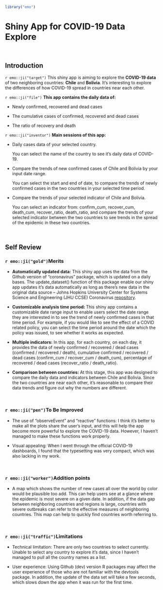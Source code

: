 
```r
library("emo")
```


<h1>Shiny App for COVID-19 Data Explore</h1>

<br>

<h2>Introduction</h2>

`r emo::ji("target")` This shiny app is aiming to explore the **COVID-19 data** of two neighboring countries: **Chile** and **Bolivia**. It's interesting to explore the differences of how COVID-19 spread in countries near each other.

`r emo::ji("file")` **This app contains the daily data of: **

- Newly confirmed, recovered and dead cases

- The cumulative cases of confirmed, recovered and dead cases

- The ratio of recovery and death

`r emo::ji("inventor")` **Main sessions of this app: **

- Daily cases data of your selected country. 

  You can select the name of the country to see it's daily data of COVID-19.

- Compare the trends of new confirmed cases of Chile and Bolivia by your input date range.

  You can select the start and end of date, to compare the trends of newly confirmed cases in the two countries in your selected time period.

- Compare the trends of your selected indicator of Chile and Bolivia.

  You can select an indicator from: confirm_cum, recover_cum, death_cum, recover_ratio, death_ratio, and compare the trends of your selected indicator between the two countries to see trends in the spread of the epidemic in these two countries.

<br>

<h2>Self Review</h2>

<h3>`r emo::ji("gold")`Merits</h3>

- **Automatically updated data:** This shiny app uses the data from the Github version of "coronavirus" package, which is updated on a daily bases. The update_dataset() function of this package enable our shiny app updates it's data automatically as long as there's new data in the original data source -- Johns Hopkins University Center for Systems Science and Engineering (JHU CCSE) Coronavirus [repository](https://github.com/CSSEGISandData/COVID-19).

- **Customizable analysis time period: **This shiny app contains a customizable date range input to enable users select the date range they are interested in to see the trend of newly confirmed cases in that time period. For example, if you would like to see the effect of a COVID related policy, you can select the time period around the date which the policy was issued, to see whether it works as expected.  

- **Multiple indicators:** In this app, for each country, on each day, it provides the data of  newly confirmed / recovered / dead cases (confirmed / recovered / death), cumulative confirmed / recovered / dead cases (confirm_cum / recover_cum / death_cum), percentage of recovered / dead cases (recover_ratio / death_ratio).

- **Comparison between countries:** At this stage, this app was designed to compare the daily data and indicators between Chile and Bolivia. Since the two countries are near each other, it's reasonable to compare their data trends and figure out why the numbers are different.

<br>
<h3>`r emo::ji("pen")`To Be Improved</h3>

- The use of "observeEvent" and "reactive" functions: I think it's better to make all the plots share the user's input, and this will help the app become more powerful to explore the COVID-19 data. However, I haven't managed to make these functions work properly.

- Visual appealing: When I went through the official COVID-19 dashboards, I found that the typesetting was very compact, which was also lacking in my work.

<br>
<h3>`r emo::ji("worker")`Addition points</h3>

- A map which shows the number of new cases all over the world by color would be plausible too add. This can help users see at a glance where the epidemic is most severe on a given date. In addition, if the data gap between neighboring countries and regions is large, countries with severe outbreaks can refer to the effective measures of neighboring countries. This map can help to quickly find countries worth referring to.


<br>
<h3>`r emo::ji("traffic")`Limitations</h3>

- Technical limitation: There are only two countries to select currently. Unable to select any country to explore it's data, since I haven't managed to pull all the country names as a list.

- User experience: Using Github (dev) version R packages may affect the user experience of those who are not familiar with the devtools package. In addition, the update of the data set will take a few seconds, which slows down the app when it was run for the first time.








